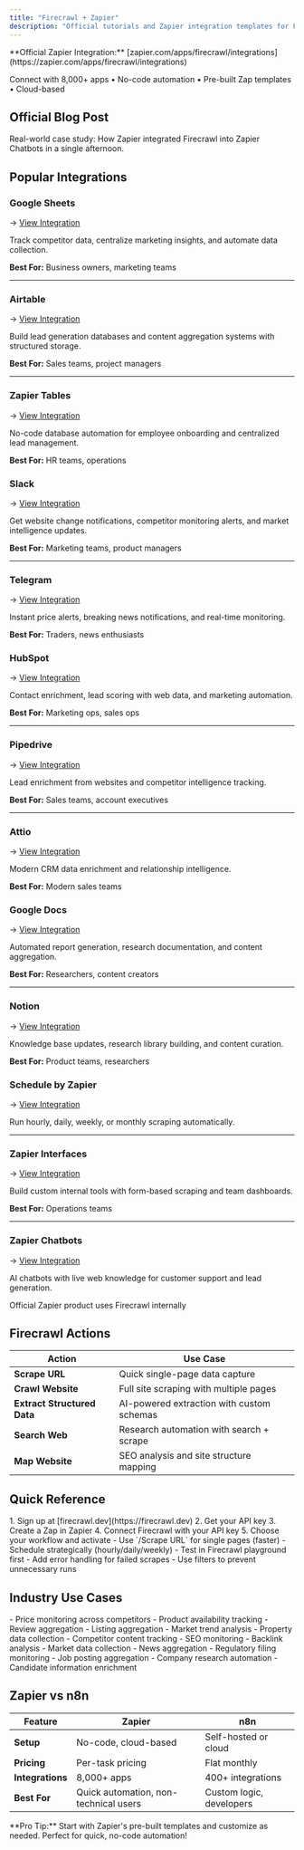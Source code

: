 ```yaml
---
title: "Firecrawl + Zapier"
description: "Official tutorials and Zapier integration templates for Firecrawl + Zapier automation"
---
```


<Note>
**Official Zapier Integration:** [zapier.com/apps/firecrawl/integrations](https://zapier.com/apps/firecrawl/integrations)

Connect with 8,000+ apps • No-code automation • Pre-built Zap templates • Cloud-based
</Note>

## Official Blog Post

<Card title="How Zapier uses Firecrawl" icon="rocket" href="https://www.firecrawl.dev/blog/how-zapier-uses-firecrawl-to-power-chatbots">
  Real-world case study: How Zapier integrated Firecrawl into Zapier Chatbots in a single afternoon.
</Card>

## Popular Integrations

<AccordionGroup>
  <Accordion title="Data Storage & Databases" icon="database">

### Google Sheets
→ [View Integration](https://zapier.com/apps/google-sheets/integrations/firecrawl)

Track competitor data, centralize marketing insights, and automate data collection.

**Best For:** Business owners, marketing teams

---

### Airtable
→ [View Integration](https://zapier.com/apps/airtable/integrations/firecrawl)

Build lead generation databases and content aggregation systems with structured storage.

**Best For:** Sales teams, project managers

---

### Zapier Tables
→ [View Integration](https://zapier.com/apps/zapier-tables/integrations/firecrawl)

No-code database automation for employee onboarding and centralized lead management.

**Best For:** HR teams, operations

  </Accordion>

  <Accordion title="Communication & Notifications" icon="bell">

### Slack
→ [View Integration](https://zapier.com/apps/slack/integrations/firecrawl)

Get website change notifications, competitor monitoring alerts, and market intelligence updates.

**Best For:** Marketing teams, product managers

---

### Telegram
→ [View Integration](https://zapier.com/apps/telegram/integrations/firecrawl)

Instant price alerts, breaking news notifications, and real-time monitoring.

**Best For:** Traders, news enthusiasts

  </Accordion>

  <Accordion title="CRM & Sales" icon="briefcase">

### HubSpot
→ [View Integration](https://zapier.com/apps/hubspot/integrations/firecrawl)

Contact enrichment, lead scoring with web data, and marketing automation.

**Best For:** Marketing ops, sales ops

---

### Pipedrive
→ [View Integration](https://zapier.com/apps/pipedrive/integrations/firecrawl)

Lead enrichment from websites and competitor intelligence tracking.

**Best For:** Sales teams, account executives

---

### Attio
→ [View Integration](https://zapier.com/apps/attio/integrations/firecrawl)

Modern CRM data enrichment and relationship intelligence.

**Best For:** Modern sales teams

  </Accordion>

  <Accordion title="Productivity & Documentation" icon="file-lines">

### Google Docs
→ [View Integration](https://zapier.com/apps/google-docs/integrations/firecrawl)

Automated report generation, research documentation, and content aggregation.

**Best For:** Researchers, content creators

---

### Notion
→ [View Integration](https://zapier.com/apps/notion/integrations/firecrawl)

Knowledge base updates, research library building, and content curation.

**Best For:** Product teams, researchers

  </Accordion>

  <Accordion title="Zapier Native Tools" icon="zap">

### Schedule by Zapier
→ [View Integration](https://zapier.com/apps/schedule/integrations/firecrawl)

Run hourly, daily, weekly, or monthly scraping automatically.

---

### Zapier Interfaces
→ [View Integration](https://zapier.com/apps/interfaces/integrations/firecrawl)

Build custom internal tools with form-based scraping and team dashboards.

**Best For:** Operations teams

---

### Zapier Chatbots
→ [View Integration](https://zapier.com/apps/zapier-chatbots/integrations/firecrawl)

AI chatbots with live web knowledge for customer support and lead generation.

<Info>Official Zapier product uses Firecrawl internally</Info>

  </Accordion>
</AccordionGroup>

## Firecrawl Actions

| Action | Use Case |
|--------|----------|
| **Scrape URL** | Quick single-page data capture |
| **Crawl Website** | Full site scraping with multiple pages |
| **Extract Structured Data** | AI-powered extraction with custom schemas |
| **Search Web** | Research automation with search + scrape |
| **Map Website** | SEO analysis and site structure mapping |

## Quick Reference

<CardGroup cols={2}>
  <Card title="Getting Started" icon="play">
    1. Sign up at [firecrawl.dev](https://firecrawl.dev)
    2. Get your API key
    3. Create a Zap in Zapier
    4. Connect Firecrawl with your API key
    5. Choose your workflow and activate
  </Card>

  <Card title="Best Practices" icon="lightbulb">
    - Use `/Scrape URL` for single pages (faster)
    - Schedule strategically (hourly/daily/weekly)
    - Test in Firecrawl playground first
    - Add error handling for failed scrapes
    - Use filters to prevent unnecessary runs
  </Card>
</CardGroup>

## Industry Use Cases

<AccordionGroup>
  <Accordion title="E-commerce" icon="cart-shopping">
    - Price monitoring across competitors
    - Product availability tracking
    - Review aggregation
  </Accordion>

  <Accordion title="Real Estate" icon="house">
    - Listing aggregation
    - Market trend analysis
    - Property data collection
  </Accordion>

  <Accordion title="Marketing" icon="bullhorn">
    - Competitor content tracking
    - SEO monitoring
    - Backlink analysis
  </Accordion>

  <Accordion title="Finance" icon="chart-line">
    - Market data collection
    - News aggregation
    - Regulatory filing monitoring
  </Accordion>

  <Accordion title="Recruitment" icon="user-tie">
    - Job posting aggregation
    - Company research automation
    - Candidate information enrichment
  </Accordion>
</AccordionGroup>

## Zapier vs n8n

| Feature | Zapier | n8n |
|---------|--------|-----|
| **Setup** | No-code, cloud-based | Self-hosted or cloud |
| **Pricing** | Per-task pricing | Flat monthly |
| **Integrations** | 8,000+ apps | 400+ integrations |
| **Best For** | Quick automation, non-technical users | Custom logic, developers |

<Tip>
**Pro Tip:** Start with Zapier's pre-built templates and customize as needed. Perfect for quick, no-code automation!
</Tip>
